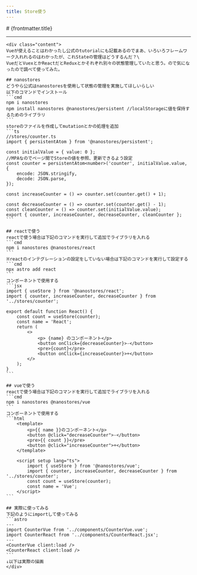 ```yaml
---
title: Store使う
---
```


<div class="padding-md w-md">
# {frontmatter.title}

---
    <div class="content">
    Vueが使えることはわかったし公式のtutorialにも記載あるのでまあ、いろいろフレームワーク入れれるのはわかったが、これStateの管理はどうするんだ？\
    VueだとVuexとかReactだとReduxとかそれぞれ別々の状態管理していたと思う。ので気になったので調べて使ってみた。

    ## nanostores
    どうやら公式はnanostoresを使用して状態の管理を実施してほしいらしい
    以下のコマンドでインストール
    ```cmd
    npm i nanostores
    npm install nanostores @nanostores/persistent //localStorageに値を保持するためのライブラリ
    ```
    storeのファイルを作成してmutationとかの処理を追加
    ```ts
    //stores/counter.ts
    import { persistentAtom } from '@nanostores/persistent';

    const initialValue = { value: 0 };
    //MPAなのでページ間でStoreの値を参照、更新できるよう設定
    const counter = persistentAtom<number>('counter', initialValue.value, {
        encode: JSON.stringify,
        decode: JSON.parse,
    });

    const increaseCounter = () => counter.set(counter.get() + 1);

    const decreaseCounter = () => counter.set(counter.get() - 1);
    const cleanCounter = () => counter.set(initialValue.value);
    export { counter, increaseCounter, decreaseCounter, cleanCounter };
    ```

    ## reactで使う
    reactで使う場合は下記のコマンドを実行して追加でライブラリを入れる
    ```cmd
    npm i nanostores @nanostores/react
    ```
    ※reactのインテグレーションの設定をしていない場合は下記のコマンドを実行して設定する
    ```cmd
    npx astro add react
    ```
    コンポーネントで使用する
    ```jsx
    import { useStore } from '@nanostores/react';
    import { counter, increaseCounter, decreaseCounter } from '../stores/counter';

    export default function React() {
        const count = useStore(counter);
        const name = 'React';
        return (
            <>
                <p> {name} のコンポーネント</p>
                <button onClick={decreaseCounter}>-</button>
                <pre>{count}</pre>
                <button onClick={increaseCounter}>+</button>
            </>
        );
    }
    ```

    ## vueで使う
    reactで使う場合は下記のコマンドを実行して追加でライブラリを入れる
    ```cmd
    npm i nanostores @nanostores/vue
    ```
    コンポーネントで使用する
    ```html
        <template>
            <p>{{ name }}のコンポーネント</p>
            <button @click="decreaseCounter">-</button>
            <pre>{{ count }}</pre>
            <button @click="increaseCounter">+</button>
        </template>

        <script setup lang="ts">
            import { useStore } from '@nanostores/vue';
            import { counter, increaseCounter, decreaseCounter } from '../stores/counter';
            const count = useStore(counter);
            const name = 'Vue';
        </script>
    ```

    ## 実際に使ってみる
    下記のようにimportして使ってみる
    ```astro
    ---
    import CounterVue from '../components/CounterVue.vue';
    import CounterReact from '../components/CounterReact.jsx';
    ---
    <CounterVue client:load />
	<CounterReact client:load />
    ```
    ↓以下は実際の描画
    </div>
</div>
